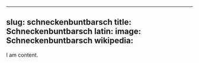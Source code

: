 
---
slug: schneckenbuntbarsch
title: Schneckenbuntbarsch
latin:
image: Schneckenbuntbarsch
wikipedia: 
---

I am content.

